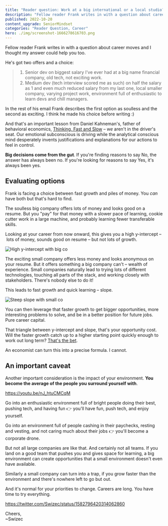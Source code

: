 ```yaml
---
title: "Reader question: Work at a big international or a local studio?"
description: "Fellow reader Frank writes in with a question about career moves and I thought my answer could help you too"
published: 2022-10-20
content_upgrade: SeniorMindset
categories: "Reader Question, Career"
hero: ./img/screenshot-1666278616703.png
---
```


Fellow reader Frank writes in with a question about career moves and I thought my answer could help you too.

He's got two offers and a choice:

> 1.  Senior dev on biggest salary I've ever had at a big name financial company, old tech, not exciting work.
> 2.  Medium dev (tech interview scored me as such) on half the salary as 1 and even much reduced salary from my last one, local smaller company, varying project work, environment full of enthusiastic to learn devs and chill managers.

In the rest of his email Frank describes the first option as soulless and the second as exciting. I think he made his choice before writing :)

And that's an important lesson from Daniel Kahneman's, father of behavioral economics, [Thinking, Fast and Slow](https://en.wikipedia.org/wiki/Thinking,_Fast_and_Slow) – *we* aren't in the driver's seat. Our emotional subconscious is driving while the analytical conscious mind desperately invents justifications and explanations for our actions to feel in control.

**Big decisions come from the gut**. If you're finding reasons to say No, the answer has always been no. If you're looking for reasons to say Yes, it's always been yes.

## Evaluating options

Frank is facing a choice between fast growth and piles of money. You _can_ have both but that's hard to find.

The soulless big company offers lots of money and looks good on a resume. But you "pay" for that money with a slower pace of learning, cookie cutter work in a large machine, and probably learning fewer transferable skills.

Looking at your career from now onward, this gives you a high y-intercept – lots of money, sounds good on resume – but not lots of growth.

![High y-intercept with big co](./img/High-y-intercept-with-big-co8ahcf2.png)

The exciting small company offers less money and looks anonymous on your resume. But it offers something a big company can't – wealth of experience. Small companies naturally lead to trying lots of different technologies, touching all parts of the stack, and working closely with stakeholders. There's nobody else to do it!

This leads to fast growth and quick learning – slope.

![Steep slope with small co](./img/Steep-slope-with-small-cogagibg.png)

You can then leverage that faster growth to get bigger opportunities, more interesting problems to solve, and be in a better position for future jobs. Pure career capital.

That triangle between y-intercept and slope, that's your opportunity cost. Will the faster growth catch up to a higher starting point quickly enough to work out long term? [That's the bet](https://swizec.com/blog/a-mental-framework-that-helps-you-code-faster/).

An economist can turn this into a precise formula. I cannot.

## An important caveat

Another important consideration is the impact of your environment. **You become the average of the people you surround yourself with**.

https://youtu.be/nJ_htuCMCqM

Go into an enthusiastic environment full of bright people doing their best, pushing tech, and having fun 👉 you'll have fun, push tech, and enjoy yourself.

Go into an environment full of people cashing in their paychecks, resting and vesting, and not caring much about their jobs 👉 you'll become a corporate drone.

But not all large companies are like that. And certainly not all teams. If you land on a good team that pushes you and gives space for learning, a big environment can create opportunities that a small environment doesn't even have available.

Similarly a small company can turn into a trap, if you grow faster than the environment and there's nowhere left to go but out.

And it's normal for your priorities to change. Careers are long. You have time to try everything.

https://twitter.com/Swizec/status/1582796420314062860

Cheers,<br/>
~Swizec
